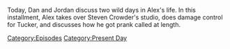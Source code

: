 {{DEFAULTSORT:
    #_EPISODE_0804:May 3-4, 2023
}}{{Episode
    | title             = May 3-4, 2023
    | caption           = Listen to this episode on [https://knowledgefight.libsyn.com/804-may-3-4-2023 Libsyn] [https://open.spotify.com/episode/5MM6ddlAs1o3rkX67LicSu Spotify], Read the [[Transcript/804: May 3-4, 2023|Unofficial Transcript]]
    | episodeNumber     = 804
    | length            = 02:05:37
    | airDate           = May 5, 2023
    | coverageStartDate = May 3, 2023
    | coverageEndDate   = May 4, 2023
    | episodeType       = [[:Category:Present Day|Present Day]]
    | appearance        = [[Steven Crowder]]
    | previousEpisode   = [[803: Mark Bankston, Tapestry King]]
}}

{{Stub}}

Today, Dan and Jordan discuss two wild days in Alex's life.  In this installment, Alex takes over Steven Crowder's studio, does damage control for Tucker, and discusses how he got prank called at length.

[[Category:Episodes]]
[[Category:Present Day]]
